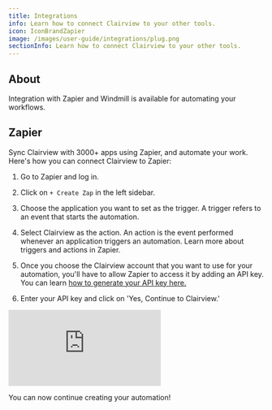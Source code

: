 ```yaml
---
title: Integrations
info: Learn how to connect Clairview to your other tools.
icon: IconBrandZapier
image: /images/user-guide/integrations/plug.png
sectionInfo: Learn how to connect Clairview to your other tools.
---
```


## About

Integration with Zapier and Windmill is available for automating your workflows.

## Zapier

Sync Clairview with 3000+ apps using <ArticleLink href="https://zapier.com/apps/clairview/integrations">Zapier</ArticleLink>, and automate your work. Here's how you can connect Clairview to Zapier:

1. Go to Zapier and log in. 
2. Click on `+ Create Zap` in the left sidebar. 
3. Choose the application you want to set as the trigger. A trigger refers to an event that starts the automation. 
4. Select Clairview as the action. An action is the event performed whenever an application triggers an automation. <ArticleLink href="https://zapier.com/how-it-works">Learn more about triggers and actions in Zapier.</ArticleLink>
5. Once you choose the Clairview account that you want to use for your automation, you'll have to allow Zapier to access it by adding an API key. You can learn [how to generate your API key here.](/user-guide/section/functions/api-webhooks)


6. Enter your API key and click on 'Yes, Continue to Clairview.'

<div style={{padding:'69.01% 0 0 0', position:'relative', margin: '32px 0px 0px'}}>
  <iframe 
    src="https://player.vimeo.com/video/927913866?autoplay=1&loop=1&autopause=0&background=1&amp;app_id=58479" 
    frameBorder="0" 
    allow="autoplay; fullscreen; picture-in-picture; clipboard-write" 
    style={{
      position:'absolute',
      top:0,
      left:0,
      width:'100%',
      height:'100%',
      borderRadius: '16px', 
      border:'2px solid black'
    }}
    title="Export data"
  ></iframe>
</div>
<script src="https://player.vimeo.com/api/player.js"></script>

You can now continue creating your automation!

<ArticleEditContent></ArticleEditContent>
